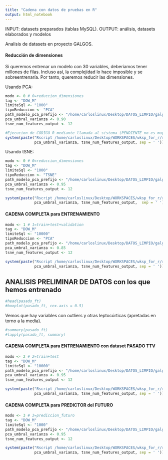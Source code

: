```yaml
---
title: "Cadena con datos de pruebas en R"
output: html_notebook
---
```


INPUT: datasets preparados (tablas MySQL).
OUTPUT: análisis, datasets elaborados y modelos

Analisis de datasets en proyecto GALGOS.

#### Reducción de dimensiones
Si queremos entrenar un modelo con 30 variables, deberíamos tener millones de filas. Incluso así, la complejidad lo hace imposible y se sobreentrenaría.
Por tanto, queremos reducir las dimensiones.

Usando PCA:
```r
modo <- 0 # 0=reduccion_dimensiones
tag <- "DOW_M"
limiteSql <- "1000"
tipoReduccion <- "PCA"
path_modelo_pca_prefijo <- "/home/carloslinux/Desktop/DATOS_LIMPIO/galgos/pca_modelo_"
pca_umbral_varianza <- 0.90
tsne_num_features_output <- 12

#Ejecucion de CODIGO R mediante llamada al sistema (PENDIENTE no es muy bonito, pero me vale de momento)
system(paste("Rscript /home/carloslinux/Desktop/WORKSPACES/wksp_for_r/r_galgos/galgos_dim_reduction.R", modo, tag, limiteSql, tipoReduccion, path_modelo_pca_prefijo,
             pca_umbral_varianza, tsne_num_features_output, sep = ' '))
```
Usando tSNE:
```r
modo <- 0 # 0=reduccion_dimensiones
tag <- "DOW_M"
limiteSql <- "1000"
tipoReduccion <- "TSNE"
path_modelo_pca_prefijo <- "/home/carloslinux/Desktop/DATOS_LIMPIO/galgos/pca_modelo_"
pca_umbral_varianza <- 0.95
tsne_num_features_output <- 12

system(paste("Rscript /home/carloslinux/Desktop/WORKSPACES/wksp_for_r/r_galgos/galgos_dim_reduction.R", modo, tag, limiteSql, tipoReduccion,path_modelo_pca_prefijo,
             pca_umbral_varianza, tsne_num_features_output,  sep = ' '))
```

#### CADENA COMPLETA para ENTRENAMIENTO
```r
modo <- 1 # 1=train+test+validation
tag <- "DOW_M"
limiteSql <- "10000"
tipoReduccion <- "PCA"
path_modelo_pca_prefijo <- "/home/carloslinux/Desktop/DATOS_LIMPIO/galgos/pca_modelo_"
pca_umbral_varianza <- 0.85
tsne_num_features_output <- 12

system(paste("Rscript /home/carloslinux/Desktop/WORKSPACES/wksp_for_r/r_galgos/galgos_040_ttv_por_tag_pasado.R", modo, tag, limiteSql, tipoReduccion,path_modelo_pca_prefijo,
             pca_umbral_varianza, tsne_num_features_output, sep = ' '))

```

## ANALISIS PRELIMINAR DE DATOS con los que hemos entrenado
```r
#head(pasado_ft)
#boxplot(pasado_ft, cex.axis = 0.5) 
```
Vemos que hay variables con outliers y otras leptocúrticas (apretadas en torno a la media).
```r
#summary(pasado_ft)
#lapply(pasado_ft, summary)
```


#### CADENA COMPLETA para ENTRENAMIENTO con dataset PASADO TTV
```r
modo <- 2 # 2=train+test
tag <- "DOW_M"
limiteSql <- "10000"
path_modelo_pca_prefijo <- "/home/carloslinux/Desktop/DATOS_LIMPIO/galgos/pca_modelo_"
pca_umbral_varianza <- 0.95
tsne_num_features_output <- 12

system(paste("Rscript /home/carloslinux/Desktop/WORKSPACES/wksp_for_r/r_galgos/galgos_045_ttv_pasado.R", modo, tag, limiteSql, tipoReduccion,path_modelo_pca_prefijo,
             pca_umbral_varianza, tsne_num_features_output, sep = ' '))
```


#### CADENA COMPLETA para PREDICTOR del FUTURO
```r
modo <- 3 # 3=prediccion_futuro
tag <- "DOW_M"
limiteSql <- "1000"
path_modelo_pca_prefijo <- "/home/carloslinux/Desktop/DATOS_LIMPIO/galgos/pca_modelo_"
pca_umbral_varianza <- 0.95
tsne_num_features_output <- 12

system(paste("Rscript /home/carloslinux/Desktop/WORKSPACES/wksp_for_r/r_galgos/galgos_050_predictor_futuro.R", modo, tag, limiteSql, tipoReduccion,path_modelo_pca_prefijo,
             pca_umbral_varianza, tsne_num_features_output, sep = ' '))
```






